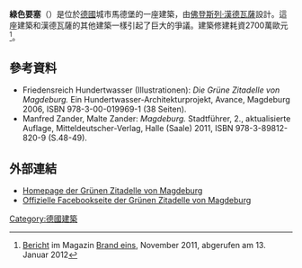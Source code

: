 '''綠色要塞'''（{{lang-de|Grüne Zitadelle von Magdeburg}}）是位於[[德國|德國]]城市馬德堡的一座建築，由[[佛登斯列·漢德瓦薩|佛登斯列·漢德瓦薩]]設計。這座建築和漢德瓦薩的其他建築一樣引起了巨大的爭議。建築修建耗資2700萬歐元<ref>[http://www.brandeins.de/archiv/magazin/rechnen/artikel/die-abrechnung.html Bericht] {{webarchive|url=https://web.archive.org/web/20120126125905/http://www.brandeins.de/archiv/magazin/rechnen/artikel/die-abrechnung.html |date=2012-01-26 }} im Magazin [[Brand_eins|Brand eins]], November 2011, abgerufen am 13. Januar 2012</ref>。
==參考資料==
* Friedensreich Hundertwasser (Illustrationen): ''Die Grüne Zitadelle von Magdeburg.'' Ein Hundertwasser-Architekturprojekt, Avance, Magdeburg 2006, ISBN 978-3-00-019969-1 (38 Seiten).
*  Manfred Zander, Malte Zander: ''Magdeburg.'' Stadtführer, 2., aktualisierte Auflage, Mitteldeutscher-Verlag, Halle (Saale) 2011, ISBN 978-3-89812-820-9 (S.48-49).
==外部連結==
{{Commonscat|Grüne Zitadelle}}
* [http://www.gruene-zitadelle.de/ Homepage der Grünen Zitadelle von Magdeburg] {{Wayback|url=http://www.gruene-zitadelle.de/ |date=20151008033901 }}
* [https://web.archive.org/web/20150822173921/https://www.facebook.com/gruene.zitadelle Offizielle Facebookseite der Grünen Zitadelle von Magdeburg]
[[Category:德國建築|Category:德國建築]]